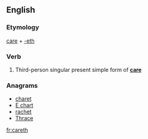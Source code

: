 ==English==

===Etymology===
[[care]] + [[-eth]]

===Verb===
{{en-verb form}}

# {{context|archaic}} Third-person singular present simple form of '''[[care]]'''

===Anagrams===
* [[charet#English|charet]]
* [[E chart#English|E chart]]
* [[rachet#English|rachet]]
* [[Thrace#English|Thrace]]

[[fr:careth]]